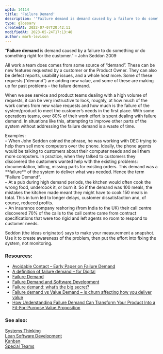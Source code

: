 ```yaml
---
wpId: 14114
title: 'Failure Demand'
description: '"Failure demand is demand caused by a failure to do something or do something right for the customer." – John Seddon 2009 All work a team does comes from some source of "demand". These can be new features requested by a customer or the Product Owner. They can also be defect reports, usability issues, and ...'
type: glossary
createdAt: 2022-07-07T20:42:11
modifiedAt: 2023-05-24T17:13:48
author: mark-levison
---
```



“**Failure demand** is demand caused by a failure to do something or do something right for the customer.” – John Seddon 2009

All work a team does comes from some source of “demand”. These can be new features requested by a customer or the Product Owner. They can also be defect reports, usability issues, and a whole host more. Some of these requests (“demand”) are adding new value, and some of these are making up for past problems – the failure demand.

When we see service and product teams dealing with a high volume of requests, it can be very instructive to look, roughly, at how much of the work comes from new value requests and how much is the failure of the system/product to meet the customer’s needs in the first place. With some operations teams, over 80% of their work effort is spent dealing with failure demand. In situations like this, attempting to improve other parts of the system without addressing the failure demand is a waste of time.

Examples:  
– When John Seddon coined the phrase, he was working with DEC trying to help them sell more computers over the phone. Ideally, the phone agents would be talking to customers about their computer needs and sell them more computers. In practice, when they talked to customers they discovered the customers wanted help with the existing problems: documentation, billing, missing parts for existing orders. This demand was a \*\*failure\*\* of the system to deliver what was needed. Hence the term “Failure Demand”.  
– At a pub during high demand periods, the kitchen would often cook the wrong food, undercook it, or burn it. So if the demand was 100 meals, the mistakes the kitchen made meant they might have to cook 150 meals in total. This in turn led to longer delays, customer dissatisfaction and, of course, reduced profits.  
– An insurance company reshoring (from India to the UK) their call centre discovered 70% of the calls to the call centre came from contract specifications that were too rigid and left agents no room to respond to customer needs.

Seddon (the ideas originator) says to make your measurement a snapshot. Use it to create awareness of the problem, then put the effort into fixing the system, not monitoring.

### Resources:

*   [Avoidable Contact – Early Paper on Failure Demand](//beyondcommandandcontrol.com/wp-content/uploads/2020/07/ni-14-avoidable-contact.pdf)
*   [A definition of failure demand – for Digital](//medium.com/@stephen.gill/failure-demand-a-definition-471d9c99b81e)
*   [Failure Demand](//beyondcommandandcontrol.com/failure-demand/)
*   [Failure Demand and Software Development](//zknill.io/posts/failure-demand/)
*   [Failure demand: what’s the big secret?](//beyondcommandandcontrol.com/2018/02/01/failure-demand-whats-the-big-secret/)
*   [Failure demand vs Value Demand – Is churn affecting how you deliver value](//medium.com/10x-curiosity/failure-demand-vs-value-demand-bbcbb5811c80)
*   [How Understanding Failure Demand Can Transform Your Product Into a Fit-For-Purpose Value Proposition](//getnave.com/blog/failure-demand/)

### See also:

[Systems Thinking](/glossary/systems-thinking)  
[Lean Software Development](/glossary/lean_software_development)  
[Kanban](/glossary/kanban)  
[Special Teams](/glossary/special-teams)